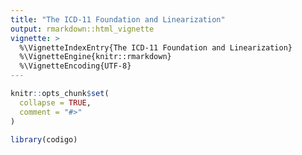 ```yaml
---
title: "The ICD-11 Foundation and Linearization"
output: rmarkdown::html_vignette
vignette: >
  %\VignetteIndexEntry{The ICD-11 Foundation and Linearization}
  %\VignetteEngine{knitr::rmarkdown}
  %\VignetteEncoding{UTF-8}
---
```


```r
knitr::opts_chunk$set(
  collapse = TRUE,
  comment = "#>"
)
```

```r
library(codigo)
```
